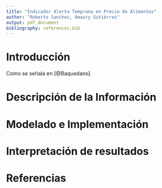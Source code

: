 ```yaml
---
title: "Indicador Alerta Temprana en Precio de Alimentos"
author: "Roberto Sanchez, Amaury Gutiérrez"
output: pdf_document
bibliography: references.bib
---
```


# Introducción

Como se señala en [@Baquedano]

# Descripción de la Información

# Modelado e Implementación

# Interpretación de resultados

# Referencias
